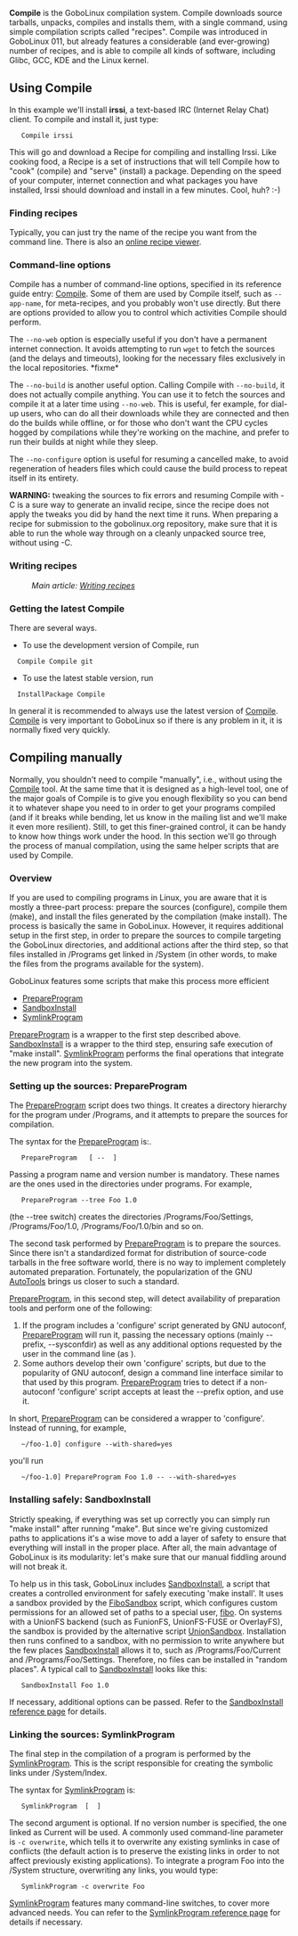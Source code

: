{{Handbook Navigation}}

'''Compile''' is the GoboLinux compilation system. Compile downloads source tarballs, unpacks, compiles and installs them, with a single command, using simple compilation scripts called "recipes". Compile was introduced in GoboLinux 011, but already features a considerable (and ever-growing) number of recipes, and is able to compile all kinds of software, including Glibc, GCC, KDE and the Linux kernel. 

== Using Compile ==

In this example we'll install '''irssi''', a text-based IRC (Internet Relay Chat) client.  To compile and install it, just type:

    Compile irssi 

This will go and download a Recipe for compiling and installing Irssi.  Like cooking food, a  Recipe is a set of instructions that will tell Compile how to "cook" (compile) and "serve" (install) a package.  Depending on the speed of your computer, internet connection and what packages you have installed, Irssi should download and install in a few minutes.  Cool, huh? :-)

=== Finding recipes ===

Typically, you can just try the name of the recipe you want from the command line. There is also an [http://recipes.gobolinux.org online recipe viewer].

=== Command-line options ===

Compile has a number of command-line options, specified in its reference guide entry: [[Compile]]. 
Some of them are used by Compile itself, such as <code>--app-name</code>, for meta-recipes, and you probably won't use directly. But there are options provided to allow you to control which activities Compile should perform.

The <code>--no-web</code> option is especially useful if you don't have a permanent internet connection. It avoids attempting to run <code>wget</code> to fetch the sources (and the delays and timeouts), looking for the necessary files exclusively in the local repositories. *fixme*{{Question | local repositories? Where is that? I think a new user will be confused by "local repositories" if that is not written where it is :)}}

The <code>--no-build</code> is another useful option. Calling Compile with <code>--no-build</code>, it does not actually compile anything. You can use it to fetch the sources and compile it at a later time using <code>--no-web</code>. This is useful, fer example, for dial-up users, who can do all their downloads while they are connected and then do the builds while offline, or for those who don't want the CPU cycles hogged by compilations while they're working on the machine, and prefer to run their builds at night while they sleep.

The <code>--no-configure</code> option is useful for resuming a cancelled make, to avoid regeneration of headers files which could cause the build process to repeat itself in its entirety.

'''WARNING:''' tweaking the sources to fix errors and resuming Compile with -C is a sure way to generate an invalid recipe, since the recipe does not apply the tweaks you did by hand the next time it runs. When preparing a recipe for submission to the gobolinux.org repository, make sure that it is able to run the whole way through on a cleanly unpacked source tree, without using -C.

=== Writing recipes ===

:''Main article: [[Writing recipes]]''

=== Getting the latest Compile ===

There are several ways.

* To use the development version of Compile, run 
   Compile Compile git
* To use the latest stable version, run 
   InstallPackage Compile

In general it is recommended to always use the latest version of [[Compile]]. [[Compile]] is very important to GoboLinux so 
if there is any problem in it, it is normally fixed very quickly.

== Compiling manually ==

Normally, you shouldn't need to compile "manually", i.e., without using the [[Compile]] tool. At the same time that it is designed as a high-level tool, one of the major goals of Compile is to give you enough flexibility so you can bend it to whatever shape you need to in order to get your programs compiled (and if it breaks while bending, let us know in the mailing list and we'll make it even more resilient). Still, to get this finer-grained control, it can be handy to know how things work under the hood. In this section we'll go through the process of manual compilation, using the same helper scripts that are used by Compile.

=== Overview ===

If you are used to compiling programs in Linux, you are aware that it is mostly a three-part process: prepare the sources (configure), compile them (make), and install the files generated by the compilation (make install). The process is basically the same in GoboLinux. However, it requires additional setup in the first step, in order to prepare the sources to compile targeting the GoboLinux directories, and additional actions after the third step, so that files installed in /Programs get linked in /System (in other words, to make the files from the programs available for the system).

GoboLinux features some scripts that make this process more efficient

* [[PrepareProgram]]
* [[SandboxInstall]]
* [[SymlinkProgram]]

[[PrepareProgram]] is a wrapper to the first step described above. [[SandboxInstall]] is a wrapper to the third step, ensuring safe execution of "make install". [[SymlinkProgram]] performs the final operations that integrate the new program into the system.

===  Setting up the sources: PrepareProgram ===

The [[PrepareProgram]] script does two things. It creates a directory hierarchy for the program under /Programs, and it attempts to prepare the sources for compilation.

The syntax for the [[PrepareProgram]] is:.


    PrepareProgram <program-name> <version-number> [ -- <additional-options> ] 


Passing a program name and version number is mandatory. These names are the ones used in the directories under programs. For example,


    PrepareProgram --tree Foo 1.0 


(the --tree switch) creates the directories /Programs/Foo/Settings, /Programs/Foo/1.0, /Programs/Foo/1.0/bin and so on.

The second task performed by [[PrepareProgram]] is to prepare the sources. Since there isn't a standardized format for distribution of source-code tarballs in the free software world, there is no way to implement completely automated preparation. Fortunately, the popularization of the GNU [[AutoTools]] brings us closer to such a standard.

[[PrepareProgram]], in this second step, will detect availability of preparation tools and perform one of the following:

# If the program includes a 'configure' script generated by GNU autoconf, [[PrepareProgram]] will run it, passing the necessary options (mainly --prefix, --sysconfdir) as well as any additional options requested by the user in the command line (as <additional-options>).
# Some authors develop their own 'configure' scripts, but due to the popularity of GNU autoconf, design a command line interface similar to that used by this program. [[PrepareProgram]] tries to detect if a non-autoconf 'configure' script accepts at least the --prefix option, and use it.

In short, [[PrepareProgram]] can be considered a wrapper to 'configure'. Instead of running, for example,


    ~/foo-1.0] configure --with-shared=yes 


you'll run


    ~/foo-1.0] PrepareProgram Foo 1.0 -- --with-shared=yes 


===  Installing safely: SandboxInstall ===

Strictly speaking, if everything was set up correctly you can simply run "make install" after running "make". But since we're giving customized paths to applications it's a wise move to add a layer of safety to ensure that everything will install in the proper place. After all, the main advantage of GoboLinux is its modularity: let's make sure that our manual fiddling around will not break it.

To help us in this task, GoboLinux includes [[SandboxInstall]], a script that creates a controlled environment for safely executing 'make install'. It uses a sandbox provided by the [[FiboSandbox]] script, which configures custom permissions for an allowed set of paths to a special user, [[fibo]]. On systems with a UnionFS backend (such as FunionFS, UnionFS-FUSE or OverlayFS), the sandbox is provided by the alternative script [[UnionSandbox]].  Installation then runs confined to a sandbox, with no permission to write anywhere but the few places [[SandboxInstall]] allows it to, such as /Programs/Foo/Current and /Programs/Foo/Settings. Therefore, no files can be installed in "random places". A typical call to [[SandboxInstall]] looks like this:


    SandboxInstall Foo 1.0 


If necessary, additional options can be passed. Refer to the [[SandboxInstall | SandboxInstall reference page]] for details.

===  Linking the sources: SymlinkProgram ===

The final step in the compilation of a program is performed by the [[SymlinkProgram]]. This is the script responsible for creating the symbolic links under /System/Index.

The syntax for [[SymlinkProgram]] is:


    SymlinkProgram <program-name> [ <version-number> ] 


The second argument is optional. If no version number is specified, the one linked as Current will be used. A commonly used command-line parameter is <code>-c overwrite</code>, which tells it to overwrite any existing symlinks in case of conflicts (the default action is to preserve the existing links in order to not affect previously existing applications). To integrate a program Foo into the /System structure, overwriting any links, you would type:


    SymlinkProgram -c overwrite Foo 


[[SymlinkProgram]] features many command-line switches, to cover more advanced needs. You can refer to the [[SymlinkProgram | SymlinkProgram reference page]] for details if necessary.

{{Compile}}
